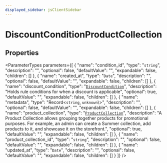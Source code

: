 ```yaml
---
displayed_sidebar: jsClientSidebar
---
```



# DiscountConditionProductCollection

## Properties

<ParameterTypes parameters={[
  {
    "name": "condition_id",
    "type": "`string`",
    "description": "",
    "optional": false,
    "defaultValue": "",
    "expandable": false,
    "children": []
  },
  {
    "name": "created_at",
    "type": "`Date`",
    "description": "",
    "optional": false,
    "defaultValue": "",
    "expandable": false,
    "children": []
  },
  {
    "name": "discount_condition",
    "type": "[`DiscountCondition`](internal.DiscountCondition.mdx)",
    "description": "Holds rule conditions for when a discount is applicable",
    "optional": true,
    "defaultValue": "",
    "expandable": false,
    "children": []
  },
  {
    "name": "metadata",
    "type": "Record<`string`, `unknown`\\>",
    "description": "",
    "optional": false,
    "defaultValue": "",
    "expandable": false,
    "children": []
  },
  {
    "name": "product_collection",
    "type": "[`ProductCollection`](internal.ProductCollection.mdx)",
    "description": "A Product Collection allows grouping together products for promotional purposes. For example, an admin can create a Summer collection, add products to it, and showcase it on the storefront.",
    "optional": true,
    "defaultValue": "",
    "expandable": false,
    "children": []
  },
  {
    "name": "product_collection_id",
    "type": "`string`",
    "description": "",
    "optional": false,
    "defaultValue": "",
    "expandable": false,
    "children": []
  },
  {
    "name": "updated_at",
    "type": "`Date`",
    "description": "",
    "optional": false,
    "defaultValue": "",
    "expandable": false,
    "children": []
  }
]} />
